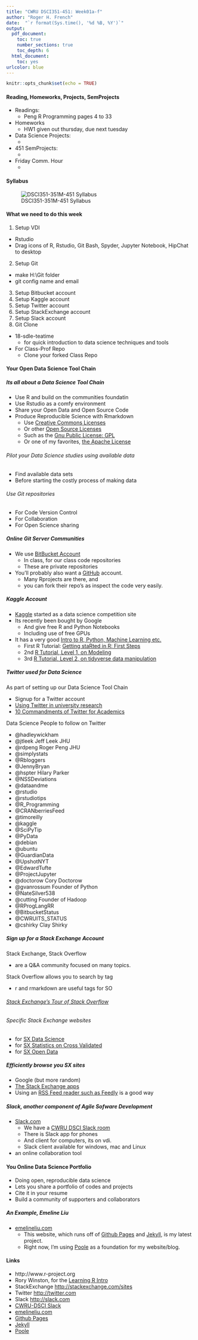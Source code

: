 ---
title: "CWRU DSCI351-451: Week01a-f"
author: "Roger H. French"
date:  "`r format(Sys.time(), '%d %B, %Y')`"
output: 
  pdf_document:
    toc: true
    number_sections: true
    toc_depth: 6
  html_document:
    toc: yes
urlcolor: blue
---

```{r setup, include=FALSE}
knitr::opts_chunk$set(echo = TRUE)
```

 \setcounter{section}{1}
 \setcounter{subsection}{1}
 \setcounter{subsubsection}{1}
 
 <!-- 
 How to make comments inside Rmarkdown
# Script Name: My class notes template for Fall 2018
# Purpose: This is a template Rmd file to start a new class from
# Authors: Roger H. French
# License: Creative Commons Attribution-ShareAlike 4.0 International License.
##########
# Latest Changelog Entires:
# v0.00.01 - Filename.Rmd - Roger French started this blank Rmd script
-->

<!-- Or on a single line like this -->
 

#### Reading, Homeworks, Projects, SemProjects

  - Readings: 
    - Peng R Programming pages 4 to 33
  - Homeworks
    - HW1 given out thursday, due next tuesday
  - Data Science Projects: 
      - 
  - 451 SemProjects:  
      - 
  - Friday Comm. Hour
      - 

#### Syllabus

![DSCI351-351M-451 Syllabus](./figs/syllabus.png)

#### What we need to do this week

  1. Setup VDI
  
  - Rstudio
  - Drag icons of R, Rstudio, Git Bash, Spyder, Jupyter Notebook, HipChat to desktop 
  2. Setup Git
  
  - make H:\\Git folder
  - git config name and email
  3. Setup Bitbucket account 
  4. Setup Kaggle account
  5. Setup Twitter account
  6. Setup StackExchange account
  7. Setup Slack account
  8. Git Clone
  
  - 18-sdle-teatime
    - for quick introduction to data science techniques and tools
  - For Class-Prof Repo
    - Clone your forked Class Repo

#### Your Open Data Science Tool Chain

##### Its all about a Data Science Tool Chain

  - Use R and build on the communities foundatin
  - Use Rstudio as a comfy environment
  - Share your Open Data and Open Source Code
  - Produce Reproducible Science with Rmarkdown  
    + Use [Creative Commons Licenses](https://creativecommons.org/)
    + Or other [Open Source Licenses](https://en.wikipedia.org/wiki/Comparison_of_free_and_open-source_software_licenses)
    + Such as the [Gnu Public License: GPL](https://en.wikipedia.org/wiki/GNU_General_Public_License)
    - Or one of my favorites, [the Apache License](https://en.wikipedia.org/wiki/Apache_License)

###### Pilot your Data Science studies using available data

  - Find available data sets
  - Before starting the costly process of making data

###### Use Git repositories

  - For Code Version Control
  - For Collaboration
  - For Open Science sharing
  
##### Online Git Server Communities

  - We use [BitBucket Account](http://bitbucket.org)
    - In class, for our class code repositories
    - These are private repositories
  - You'll probably also want a [GitHub](http://github.com/) account.
    - Many Rprojects are there, and 
    - you can fork their repo's as inspect the code very easily.

##### Kaggle Account

  - [Kaggle](http://www.kaggle.com) started as a data science competition site
  - Its recently been bought by Google
    - And give free R and Python Notebooks
    - Including use of free GPUs
  - It has a very good [Intro to R, Python, Machine Learning etc.](https://www.kaggle.com/learn/overview)
    - First R Tutorial: [Getting staRted in R: First Steps](https://www.kaggle.com/rtatman/getting-started-in-r-first-steps/)
    - 2nd [R Tutorial, Level 1, on Modeling](https://www.kaggle.com/learn/r)
    - 3rd [R Tutorial, Level 2, on tidyverse data manipulation](https://www.kaggle.com/rtatman/manipulating-data-with-the-tidyverse) 

##### Twitter used for Data Science

As part of setting up our Data Science Tool Chain

  - Signup for a Twitter account 
  - [Using Twitter in university research](http://blogs.lse.ac.uk/impactofsocialsciences/files/2011/11/Published-Twitter_Guide_Sept_2011.pdf)
  - [10 Commandments of Twitter for Academics](http://chronicle.com/article/10-Commandments-of-Twitter-for/131813/)

Data Science People to follow on Twitter

  - @hadleywickham 
  - @jtleek Jeff Leek JHU
  - @rdpeng Roger Peng JHU  
  - @simplystats
  - @Rbloggers
  - @JennyBryan 
  - @hspter Hilary Parker
  - @NSSDeviations
  - @dataandme
  - @rstudio
  - @rstudiotips
  - @R_Programming 
  - @CRANberriesFeed
  - @timoreilly
  - @kaggle
  - @SciPyTip
  - @PyData
  - @debian
  - @ubuntu
  - @GuardianData
  - @UpshotNYT
  - @EdwardTufte
  - @ProjectJupyter
  - @doctorow Cory Doctorow
  - @gvanrossum Founder of Python
  - @NateSilver538
  - @cutting  Founder of Hadoop
  - @RProgLangRR
  - @BitbucketStatus
  - @CWRUITS_STATUS
  - @cshirky Clay Shirky

##### Sign up for a Stack Exchange Account

Stack Exchange, Stack Overflow

  - are a Q&A community focused on many topics.  

Stack Overflow allows you to search by tag

  - r and rmarkdown are useful tags for SO

###### [Stack Exchange's Tour of Stack Overflow](http://stackoverflow.com/tour)  

###### Specific Stack Exchange websites

  - for [SX Data Science](https://datascience.stackexchange.com/)                             
  - for [SX Statistics on Cross Validated](http://stats.stackexchange.com/) 
  - for [SX Open Data](http://opendata.stackexchange.com/)             

##### Efficiently browse you SX sites

  - Google (but more random)
  - [The Stack Exchange apps](http://stackapps.com/) 
  - Using an [RSS Feed reader such as Feedly](http://feedly.com/i/latest) is a good way


##### Slack, another component of Agile Sofware Development

  - [Slack.com](https://slack.com/)
    - We have a [CWRU DSCI Slack room](http://cwru-dsci.slack.com)
    - There is Slack app for phones
    - And client for computers, its on vdi.
    - Slack client available for windows, mac and Linux
  - an online collaboration tool

#### You Online Data Science Portfolio

  - Doing open, reproducible data science
  - Lets you share a portfolio of codes and projects
  - Cite it in your resume
  - Build a community of supporters and collaborators
  
##### An Example, Emeline Liu

  - [emelineliu.com](http://emelineliu.com/)
    -  This website, which runs off of [Github Pages](https://pages.github.com/) and [Jekyll](https://jekyllrb.com/), is my latest project. 
    - Right now, I'm using [Poole](http://getpoole.com/) as a foundation for my website/blog.

#### Links
 
  - http://www.r-project.org 
  - Rory Winston, for the [Learning R Intro](http://www.theresearchkitchen.com/archives/1017)
  - StackExchange [http://stackexchange.com/sites](http://stackexchange.com/sites)
  - Twitter [http://twitter.com](http://twitter.com)
  - Slack [http://slack.com](http://slack.com)
  - [CWRU-DSCI Slack](http://cwru-dsci.slack.com) 
  - [emelineliu.com](http://emelineliu.com/)
  - [Github Pages](https://pages.github.com/) 
  - [Jekyll](https://jekyllrb.com/)
  - [Poole](http://getpoole.com/)

